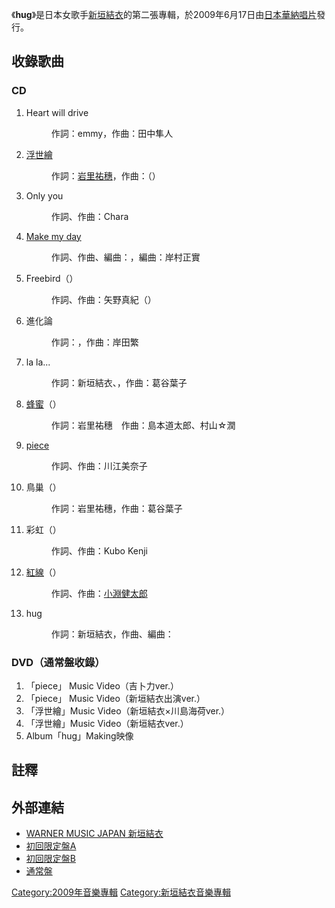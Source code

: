 {{Album infobox
| Name            = hug
| Type            = [[錄音室專輯|錄音室專輯]]
| Artist          = [[新垣結衣|新垣結衣]]
| Cover           = tsujo_hug.jpg
| Caption         = 通常盤封面
| Released        = 2009年6月17日
| Recorded        = {{JPN}}（2007年）
| Genre           = [[J-POP|J-POP]]
| Length          = 59分00秒
| Label           = [[日本華納音樂|日本華納唱片]]
| Producer        =
| Certification   = 
| Chart position  = * [[Oricon公信榜|Oricon公信榜]]日榜：3位
* [[Oricon公信榜|Oricon公信榜]]週榜：5位<ref name="oricon">{{Cite web |title=《hug》在Oricon公信榜上的最高排名 |url=http://www.oricon.co.jp/prof/360085/products/823371/1/ |publisher=[[Oricon公信榜|Oricon公信榜]] |date=2009-06-29 |accessdate=2017-09-30 |language=ja |archive-date=2017-09-30 |archive-url=https://web.archive.org/web/20170930182627/http://www.oricon.co.jp/prof/360085/products/823371/1/ |dead-url=no }}</ref>
|  Last album     = [[天空_(新垣結衣專輯)|天空]]<br />（2007年）
|  This album     = '''hug'''<br />（2009年）
|  Next album     = [[虹_(新垣結衣專輯)|虹]]<br />（2010年）
| Misc            = 
{{Singles
| Type           = 專輯
| single 1       = [[Make_my_day|Make my day]]
| single 1 date  = 2008年7月16日
| single 2       = [[紅線_(新垣結衣單曲)|紅線]]
| single 2 date  = 2008年10月15日
| single 3       = [[piece_(新垣結衣單曲)|piece]]
| single 3 date  = 2009年2月25日
| single 4       = [[浮世繪_(新垣結衣單曲)|浮世繪]]
| single 4 date  = 2009年5月7日}}
{{Extra album cover 2
| Upper caption   = 初回限定盤A封面
| Type            = 專輯
| Cover           =  hug hatsuA.jpg}}
}}

《'''hug'''》是日本女歌手[[新垣結衣|新垣結衣]]的第二張專輯，於2009年6月17日由[[日本華納音樂|日本華納唱片]]發行。

== 收錄歌曲 ==
=== CD ===
# Heart will drive
#: 作詞：emmy，作曲：田中隼人
# [[浮世繪_(新垣結衣單曲)|浮世繪]]
#: 作詞：[[岩里祐穗|岩里祐穗]]，作曲：{{link-ja|美蓮葛 (樂隊)|メレンゲ (バンド)|Kubo Kenji}}（{{lang|ja|クボケンジ}}）
# Only you
#: 作詞、作曲：Chara
# [[Make_my_day|Make my day]]
#: 作詞、作曲、編曲：{{link-ja|Keito Blow|Keito Blow}}，編曲：岸村正實
# Freebird（{{lang|ja|フリーバード}}）
#: 作詞、作曲：矢野真紀（{{lang|ja|矢野まき}}）
# 進化論
#: 作詞：{{link-ja|石渡淳治|いしわたり淳治}}，作曲：岸田繁
# la la...
#: 作詞：新垣結衣、{{link-ja|葛谷葉子|葛谷葉子}}，作曲：葛谷葉子
# [[浮世繪_(新垣結衣單曲)|蜂蜜]]（{{lang|ja|ハチミツ}}）
#: 作詞：岩里祐穗　作曲：島本道太郎、村山☆潤
# [[Piece_(新垣結衣單曲)|piece]]
#: 作詞、作曲：川江美奈子
# 鳥巢（{{lang|ja|巣箱}}）
#: 作詞：岩里祐穗，作曲：葛谷葉子
# 彩虹（{{lang|ja|レインボウ}}）
#: 作詞、作曲：Kubo Kenji
# [[紅線_(新垣結衣單曲)|紅線]]（{{lang|ja|赤い糸}}）
#: 作詞、作曲：[[小淵健太郎|小淵健太郎]]
# hug
#: 作詞：新垣結衣，作曲、編曲：{{link-ja|蔦谷好位置|蔦谷好位置}}

=== DVD（通常盤收錄） ===
# 「piece」 Music Video（吉卜力ver.）
# 「piece」 Music Video（新垣結衣出演ver.）
# 「浮世繪」Music Video（新垣結衣×川島海荷ver.）
# 「浮世繪」Music Video（新垣結衣ver.）
# Album「hug」Making映像

== 註釋 ==
{{reflist}}

== 外部連結 ==
* [https://web.archive.org/web/20090314044207/http://wmg.jp/artist/gakky/index.html WARNER MUSIC JAPAN 新垣結衣]
* [https://web.archive.org/web/20111227112417/http://wmg.jp/artist/gakky/WPCL000010669.html 初回限定盤A]
* [https://web.archive.org/web/20100505033215/http://wmg.jp/artist/gakky/WPCL000010670.html 初回限定盤B]
* [https://web.archive.org/web/20090611193035/http://www.wmg.jp/artist/gakky/WPZL000030120.html 通常盤]

{{新垣結衣}}


[[Category:2009年音樂專輯|Category:2009年音樂專輯]]
[[Category:新垣結衣音樂專輯|Category:新垣結衣音樂專輯]]